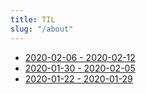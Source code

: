 ```yaml
---
title: TIL
slug: "/about"
---
```


- [2020-02-06 - 2020-02-12](https://jaeseo.tistory.com/entry/2020-2-06-2020-2-12)
- [2020-01-30 - 2020-02-05](https://jaeseo.tistory.com/entry/2020-1-30)
- [2020-01-22 - 2020-01-29](https://jaeseo.tistory.com/entry/2020-1-22)